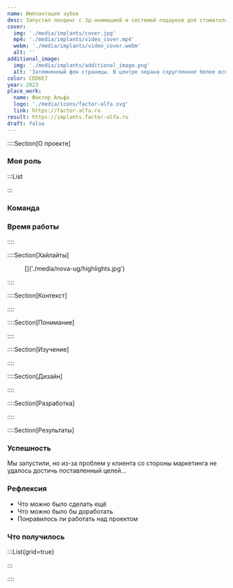 ```yaml
---
name: Имплантация зубов
desc: Запустил лендинг с 3д-анимацией и системой подарков для стоматологической клиники
cover:
  img: './media/implants/cover.jpg'
  mp4: './media/implants/video_cover.mp4'
  webm: './media/implants/video_cover.webm'
  alt: ''
additional_image:
  img: './media/implants/additional_image.png'
  alt: 'Затемненный фон страницы. В центре экрана скругленное белое всплывающее окно с изображением подарочной коробки. Под коробкой надпись: "Нажмите на подарок и узнайте, что вам досталось"'
color: CDD6E7
year: 2023
place_work:
  name: Фактор Альфа
  logo: './media/icons/factor-alfa.svg'
  link: https://factor-alfa.ru
result: https://implants.factor-alfa.ru
draft: false
---
```



::::Section[О проекте]

### Моя роль

:::List

<Card
	name="Дизайнер интерфейса"
	desc="быстрое исследование, интерактивный дизайн, визуальный дизайн"
	icon="image-icon"
/>

<Card name="Фронтендер" icon="code-icon" desc="верстка, анимация, тестирование" />

:::

### Команда

<Card name="Крылов Николай" image={Kolya} desc="бэкендер" />

### Время работы

<Card name="2 месяца" desc="запустили в октябре 2023" icon="clock-icon" tag="div" />

::::

::::Section[Хайлайты]

<figure>
	[]('./media/nova-ug/highlights.jpg')
	<figcaption></figcaption>
</figure>

::::

::::Section[Контекст]

::::

::::Section[Понимание]

::::

::::Section[Изучение]

::::

::::Section[Дизайн]

::::

::::Section[Разработка]

::::

::::Section[Результаты]

### Успешность

Мы запустили, но из-за проблем у клиента со стороны маркетинга не удалось достичь поставленный целей...

### Рефлексия

- Что можно было сделать ещё
- Что можно было бы доработать
- Понравилось ли работать над проектом

### Что получилось

:::List{grid=true}

<Card name="Посмотреть сайт" href={frontmatter.result} />
<Card name="Отзыв клиента" href={Gratitude} type="file" />

:::

::::
